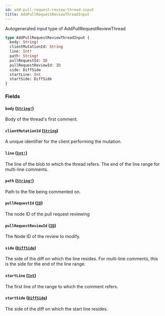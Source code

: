 ```yaml
---
id: add-pull-request-review-thread-input
title: AddPullRequestReviewThreadInput
---
```


Autogenerated input type of AddPullRequestReviewThread

```graphql
type AddPullRequestReviewThreadInput {
  body: String!
  clientMutationId: String
  line: Int!
  path: String!
  pullRequestId: ID
  pullRequestReviewId: ID
  side: DiffSide
  startLine: Int
  startSide: DiffSide
}
```

### Fields

#### `body` ([`String!`](/docs/api/scalars/string))

Body of the thread's first comment.

#### `clientMutationId` ([`String`](/docs/api/scalars/string))

A unique identifier for the client performing the mutation.

#### `line` ([`Int!`](/docs/api/scalars/int))

The line of the blob to which the thread refers. The end of the line range for multi-line comments.

#### `path` ([`String!`](/docs/api/scalars/string))

Path to the file being commented on.

#### `pullRequestId` ([`ID`](/docs/api/scalars/id))

The node ID of the pull request reviewing

#### `pullRequestReviewId` ([`ID`](/docs/api/scalars/id))

The Node ID of the review to modify.

#### `side` ([`DiffSide`](/docs/api/enums/diff-side))

The side of the diff on which the line resides. For multi-line comments, this is the side for the end of the line range.

#### `startLine` ([`Int`](/docs/api/scalars/int))

The first line of the range to which the comment refers.

#### `startSide` ([`DiffSide`](/docs/api/enums/diff-side))

The side of the diff on which the start line resides.
